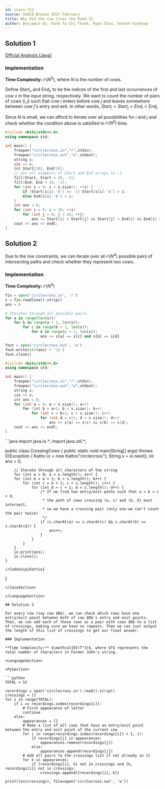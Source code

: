 ```yaml
---
id: usaco-712
source: USACO Bronze 2017 February
title: Why Did the Cow Cross the Road II
author: Benjamin Qi, Danh Ta Chi Thanh, Ryan Chou, Ananth Kashyap
---
```


## Solution 1

[Official Analysis (Java)](http://www.usaco.org/current/data/sol_circlecross_bronze_feb17.html)

### Implementation

**Time Complexity:** $\mathcal{O}(N^2)$, where $N$ is the number of cows.

<!-- Solution -->

Define $Start_x$ and $End_x$ to be the indices of the first and last occurrences
of cow $x$ in the input string, respectively. We want to count the number of
pairs of cows $(i,j)$ such that cow $i$ enters before cow $j$ and leaves
somewhere between cow $j$'s entry and exit. In other words,
$Start_i < Start_j < End_i < End_j$.

Since $N$ is small, we can afford to iterate over all possibilities for $i$ and
$j$ and check whether the condition above is satisfied in $\mathcal{O}(N^2)$
time.

<LanguageSection>

<CPPSection>

```cpp
#include <bits/stdc++.h>
using namespace std;

int main() {
	freopen("circlecross.in","r",stdin);
	freopen("circlecross.out","w",stdout);
	string s;
	cin >> s;
	int Start[26], End[26];
	// Set all elements of Start and End arrays to -1.
	fill(Start, Start + 26, -1);
	fill(End, End + 26, -1);
	for (int i = 0; i < s.size(); ++i) {
		if (Start[s[i]-'A'] == -1) Start[s[i]-'A'] = i;
		else End[s[i]-'A'] = i;
	}
	int ans = 0;
	for (int i = 0; i < 26; ++i)
		for (int j = 0; j < 26; ++j)
			ans += Start[i] < Start[j] && Start[j] < End[i] && End[i] < End[j];
	cout << ans << endl;
}
```

</CPPSection>

</LanguageSection>

## Solution 2

Due to the low constraints, we can iterate over all $\mathcal{O}(N^4)$ possible
pairs of intersecting paths and check whether they represent two cows.
	
### Implementation
	
**Time Complexity:** $\mathcal{O}(N^4)$

<LanguageSection>
	
<PySection>
	
```python	
fin = open('circlecross.in', 'r')
s = fin.readline().strip()
ans = 0

# Iterates through all possible pairs.
for a in range(len(s)):
	for b in range(a + 1, len(s)):
		for c in range(b + 1, len(s)):
			for d in range(c + 1, len(s)):
				ans += s[a] == s[c] and s[b] == s[d]

fout = open('circlecross.out', 'w')
fout.write(str(ans) + '\n')
fout.close()
```
	
</PySection>
	
<CPPSection>

```cpp
#include <bits/stdc++.h>
using namespace std;

int main() {
	freopen("circlecross.in","r",stdin);
	freopen("circlecross.out","w",stdout);
	string s;
	cin >> s;
	int ans = 0;
	for (int a = 0; a < s.size(); a++)
		for (int b = a+1; b < s.size(); b++)
			for (int c = b+1; c < s.size(); c++)
				for (int d = c+1; d < s.size(); d++)
					ans += s[a] == s[c] && s[b] == s[d];
	cout << ans << endl;
}
```

</CPPSection>
	
<JavaSection>
```java
import java.io.*;
import java.util.*;

public class CrossingCows {
	public static void main(String[] args) throws IOException {
		Kattio io = new Kattio("circlecross");
		String s = io.next();
		int ans = 0; 

		// Iterate through all characters of the string
		for (int a = 0; a < s.length(); a++) {
		for (int b = a + 1; b < s.length(); b++) {
			for (int c = b + 1; c < s.length(); c++) {
				for (int d = c + 1; d < s.length(); d++) {
					/* If we find two entry/exit paths such that a < b < c < d, 
					 * the path of cows crossing (a, c) and (b, d) must intersect,
					 * so we have a crossing pair (only one-we can't count the pair twice) 
					 */
					if (s.charAt(a) == s.charAt(c) && s.charAt(b) == s.charAt(d)) {
						ans++;
					}
				}
			}
		}
		io.print(ans);
		io.close();
	}
	
	//CodeSnip{Kattio}
}
```
</JavaSection>

</LanguageSection>

## Solution 3

For every cow (say cow $N$), we can check which cows have one entry/exit point between both of cow $N$'s entry and exit points. Then, we can add each of these cows as a pair with cows $N$ to a list of crossings, making sure we have no repeats. Then we can just output the length of this list of crossings to get our final answer.

### Implementation
	
**Time Complexity:** $\mathcal{O}(T^3)$, where $T$ represents the total number of characters in Farmer John's string.

<LanguageSection>
	
<PySection>
	
```python
TOTAL = 52
	
recordings = open('circlecross.in').read().strip()
crossings = []
for i in range(TOTAL):
	if i == recordings.index(recordings[i]):
		# First appearance of letter
		continue
	else:
		appearances = []
		# Make a list of all cows that have an entry/exit point between the entry and exit point of the current cow
		for j in range(recordings.index(recordings[i]) + 1, i):
			if recordings[j] in appearances:
				appearances.remove(recordings[j])
			else:
				appearances.append(recordings[j])
		# Add all pairs to the crossings list if not already in it
		for k in appearances:
			if [recordings[i], k] not in crossings and [k, recordings[i]] not in crossings:
				crossings.append([recordings[i], k])

print(len(crossings), file=open('circlecross.out', 'w'))
```
	
</PySection>

</LanguageSection>
